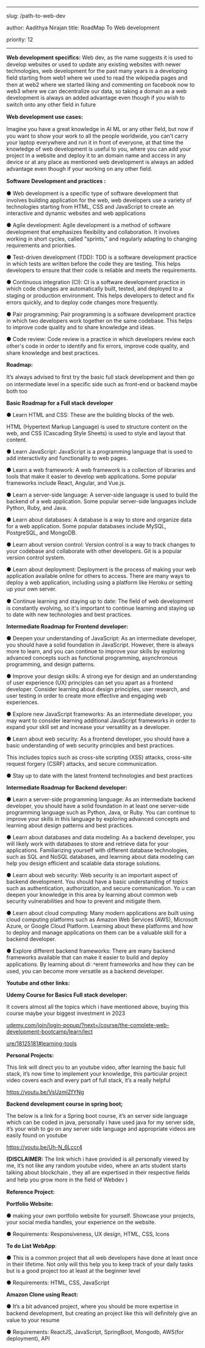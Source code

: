 ﻿---

slug: /path-to-web-dev

author: Aadithya Nirajan
title: RoadMap To Web development

priority: 12

---



**Web development speciﬁcs:**
	Web dev, as the name suggests it is used to develop websites or used to update any existing websites with newer technologies, web development for the past many years is a developing ﬁeld starting from web1 where we used to read the wikipedia pages and then at web2 where we started liking and commenting on facebook now to web3 where we can decentralize our data, so taking a domain as a web development is always an added advantage even though if you wish to switch onto any other ﬁeld in future

**Web development use cases:**

Imagine you have a great knowledge in AI ML or any other ﬁeld, but now if you want to show your work to all the people worldwide, you can’t carry your laptop everywhere and run it in front of everyone, at that time the knowledge of web development is useful to you, where you can add your project in a website and deploy it to an domain name and access in any device or at any place as mentioned web development is always an added advantage even though if your working on any other ﬁeld.

**Software Development and practices :**

● Web development is a speciﬁc type of software development that involves building application for the web, web developers use a variety of technologies starting from HTML, CSS and JavaScript to create an interactive and dynamic websites and web applications

● Agile development: Agile development is a method of software development that emphasizes ﬂexibility and collaboration. It involves working in short cycles, called "sprints," and regularly adapting to changing requirements and priorities.

● Test-driven development (TDD): TDD is a software development practice in which tests are written before the code they are testing. This helps developers to ensure that their code is reliable and meets the requirements.

● Continuous integration (CI): CI is a software development practice in which code changes are automatically built, tested, and deployed to a staging or production environment. This helps developers to detect and ﬁx errors quickly, and to deploy code changes more frequently.

● Pair programming: Pair programming is a software development practice in which two developers work together on the same codebase. This helps to improve code quality and to share knowledge and ideas.

● Code review: Code review is a practice in which developers review each other's code in order to identify and ﬁx errors, improve code quality, and share knowledge and best practices.

**Roadmap:**

It’s always advised to ﬁrst try the basic full stack development and then go on intermediate level in a speciﬁc side such as front-end or backend maybe both too

**Basic Roadmap for a Full stack developer**

● Learn HTML and CSS: These are the building blocks of the web.

HTML (Hypertext Markup Language) is used to structure content on the web, and CSS (Cascading Style Sheets) is used to style and layout that content.

● Learn JavaScript: JavaScript is a programming language that is used to add interactivity and functionality to web pages.

● Learn a web framework: A web framework is a collection of libraries and tools that make it easier to develop web applications. Some popular frameworks include React, Angular, and Vue.js.

● Learn a server-side language: A server-side language is used to build the backend of a web application. Some popular server-side languages include Python, Ruby, and Java.

● Learn about databases: A database is a way to store and organize data for a web application. Some popular databases include MySQL, PostgreSQL, and MongoDB.

● Learn about version control: Version control is a way to track changes to your codebase and collaborate with other developers. Git is a popular version control system.

● Learn about deployment: Deployment is the process of making your web application available online for others to access. There are many ways to deploy a web application, including using a platform like Heroku or setting up your own server.

● Continue learning and staying up to date: The ﬁeld of web development is constantly evolving, so it's important to continue learning and staying up to date with new technologies and best practices.

**Intermediate Roadmap for Frontend developer:**

● Deepen your understanding of JavaScript: As an intermediate developer, you should have a solid foundation in JavaScript. However, there is always more to learn, and you can continue to improve your skills by exploring advanced concepts such as functional programming, asynchronous programming, and design patterns.

● Improve your design skills: A strong eye for design and an understanding of user experience (UX) principles can set you apart as a frontend developer. Consider learning about design principles, user research, and user testing in order to create more effective and engaging web experiences.

● Explore new JavaScript frameworks: As an intermediate developer, you may want to consider learning additional JavaScript frameworks in order to expand your skill set and increase your versatility as a developer.

● Learn about web security: As a frontend developer, you should have a basic understanding of web security principles and best practices.

This includes topics such as cross-site scripting (XSS) attacks, cross-site request forgery (CSRF) attacks, and secure communication.

● Stay up to date with the latest frontend technologies and best practices



**Intermediate Roadmap for Backend developer:**

● Learn a server-side programming language: As an intermediate backend developer, you should have a solid foundation in at least one server-side programming language such as Python, Java, or Ruby. You can continue to improve your skills in this language by exploring advanced concepts and learning about design patterns
and best practices.

● Learn about databases and data modeling: As a backend developer, you will likely work with databases to store and retrieve data for your applications. Familiarizing yourself with different database technologies, such as SQL and NoSQL databases, and learning about data modeling can help you design efficient and scalable
data storage solutions.

● Learn about web security: Web security is an important aspect of backend development. You should have a basic understanding of topics such as authentication, authorization, and secure communication. Yo u can deepen your knowledge in this area by learning about common web security vulnerabilities and how to prevent and mitigate them.

● Learn about cloud computing: Many modern applications are built using cloud computing platforms such as Amazon Web Services (AWS), Microsoft Azure, or Google Cloud Platform. Learning about these platforms and how to deploy and manage applications on
them can be a valuable skill for a backend developer.

● Explore different backend frameworks: There are many backend frameworks available that can make it easier to build and deploy applications. By learning about diꢀerent frameworks and how they can be used, you can become more versatile as a backend developer.

**Youtube and other links:**

**Udemy Course for Basics Full stack developer:**

It covers almost all the topics which i have mentioned above, buying this course maybe your biggest investment in 2023

[udemy.com/join/login-popup/?next=/course/the-complete-web-development-bootcamp/learn/lect](http://udemy.com/join/login-popup/?next=/course/the-complete-web-development-bootcamp/learn/lecture/18125181#learning-tools)

[ure/18125181#learning-tools](http://udemy.com/join/login-popup/?next=/course/the-complete-web-development-bootcamp/learn/lecture/18125181#learning-tools)




**Personal Projects:**

This link will direct you to an youtube video, after learning the basic full stack, it’s now time to implement your knowledge, this particular project video covers each and every part of full stack, it’s a really helpful

<https://youtu.be/VsUzmlZfYNg>

**Backend development course in spring boot;**

The below is a link for a Spring boot course, it’s an server side language which can be coded in java, personally i have used java for my server side, it’s your wish to go on any server side language and appropriate videos are easily found on youtube

<https://youtu.be/Uh-N_6Lccr4>

**(DISCLAIMER:** The link which i have provided is all personally viewed by me, it’s not like any random youtube video, where an arts student starts talking about
blockchain , they all are expertised in their respective ﬁelds and help you grow more in the ﬁeld of Webdev )

**Reference Project:**

**Portfolio Website:**

● making your own portfolio website for yourself. Showcase your projects, your social media handles, your experience on the website.

● Requirements: Responsiveness, UX design, HTML, CSS, Icons

**To do List WebApp**:

● This is a common project that all web developers have done at least once in their lifetime. Not only will this help you to keep track of your daily tasks but is a good project too at least at the beginner level

● Requirements: HTML, CSS, JavaScript


**Amazon Clone using React:**

● It’s a bit advanced project, where you should be more expertise in backend development, but creating an project like this will deﬁnitely give an value to your resume

● Requirements: ReactJS, JavaScript, SpringBoot, Mongodb, AWS(for deployment), API

